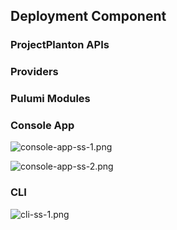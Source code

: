 ## Deployment Component

### ProjectPlanton APIs

### Providers

### Pulumi Modules

### Console App

![console-app-ss-1.png](/images/deployment-store/console-app-ss-1.png)

![console-app-ss-2.png](/images/deployment-store/console-app-ss-2.png)

### CLI

![cli-ss-1.png](/images/deployment-store/cli-ss-1.png)
